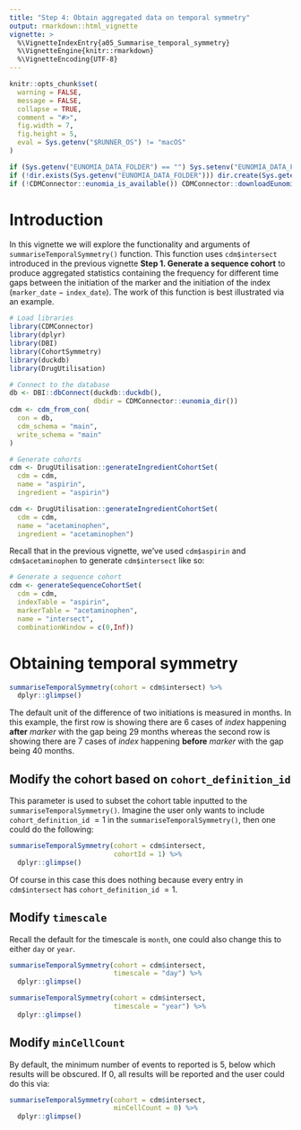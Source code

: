 ```yaml
---
title: "Step 4: Obtain aggregated data on temporal symmetry"
output: rmarkdown::html_vignette
vignette: >
  %\VignetteIndexEntry{a05_Summarise_temporal_symmetry}
  %\VignetteEngine{knitr::rmarkdown}
  %\VignetteEncoding{UTF-8}
---
```


```r
knitr::opts_chunk$set(
  warning = FALSE,
  message = FALSE,
  collapse = TRUE,
  comment = "#>",
  fig.width = 7,
  fig.height = 5,
  eval = Sys.getenv("$RUNNER_OS") != "macOS"
)
```

```r
if (Sys.getenv("EUNOMIA_DATA_FOLDER") == "") Sys.setenv("EUNOMIA_DATA_FOLDER" = tempdir())
if (!dir.exists(Sys.getenv("EUNOMIA_DATA_FOLDER"))) dir.create(Sys.getenv("EUNOMIA_DATA_FOLDER"))
if (!CDMConnector::eunomia_is_available()) CDMConnector::downloadEunomiaData()
```

# Introduction
In this vignette we will explore the functionality and arguments of `summariseTemporalSymmetry()` function. This function uses `cdm$intersect` introduced in the previous vignette **Step 1. Generate a sequence cohort** to produce aggregated statistics containing the frequency for different time gaps between the initiation of the marker and the initiation of the index (`marker_date` $-$ `index_date`). The work of this function is best illustrated via an example. 

```r
# Load libraries
library(CDMConnector)
library(dplyr)
library(DBI)
library(CohortSymmetry)
library(duckdb)
library(DrugUtilisation)

# Connect to the database
db <- DBI::dbConnect(duckdb::duckdb(), 
                     dbdir = CDMConnector::eunomia_dir())
cdm <- cdm_from_con(
  con = db,
  cdm_schema = "main",
  write_schema = "main"
)

# Generate cohorts
cdm <- DrugUtilisation::generateIngredientCohortSet(
  cdm = cdm,
  name = "aspirin",
  ingredient = "aspirin")

cdm <- DrugUtilisation::generateIngredientCohortSet(
  cdm = cdm,
  name = "acetaminophen",
  ingredient = "acetaminophen")
```

Recall that in the previous vignette, we've used `cdm$aspirin` and `cdm$acetaminophen` to generate `cdm$intersect` like so:

```r
# Generate a sequence cohort
cdm <- generateSequenceCohortSet(
  cdm = cdm,
  indexTable = "aspirin",
  markerTable = "acetaminophen",
  name = "intersect",
  combinationWindow = c(0,Inf))
```

# Obtaining temporal symmetry

```r
summariseTemporalSymmetry(cohort = cdm$intersect) %>% 
  dplyr::glimpse()
```

The default unit of the difference of two initiations is measured in months. In this example, the first row is showing there are $6$ cases of *index* happening **after** *marker* with the gap being $29$ months whereas the second row is showing there are $7$ cases of *index* happening **before** *marker* with the gap being $40$ months.

## Modify the cohort based on `cohort_definition_id`

This parameter is used to subset the cohort table inputted to the `summariseTemporalSymmetry()`. Imagine the user only wants to include `cohort_definition_id` $= 1$ in the `summariseTemporalSymmetry()`, then one could do the following:

```r
summariseTemporalSymmetry(cohort = cdm$intersect,
                          cohortId = 1) %>% 
  dplyr::glimpse()
```

Of course in this case this does nothing because every entry in `cdm$intersect` has `cohort_definition_id` $= 1$.

## Modify `timescale`

Recall the default for the timescale is `month`, one could also change this to either `day` or `year`.

```r
summariseTemporalSymmetry(cohort = cdm$intersect,
                          timescale = "day") %>% 
  dplyr::glimpse()
```

```r
summariseTemporalSymmetry(cohort = cdm$intersect,
                          timescale = "year") %>% 
  dplyr::glimpse()
```

## Modify `minCellCount`

By default, the minimum number of events to reported is 5, below which results will be obscured. If 0, all results will be reported and the user could do this via: 

```r
summariseTemporalSymmetry(cohort = cdm$intersect,
                          minCellCount = 0) %>% 
  dplyr::glimpse()
```
